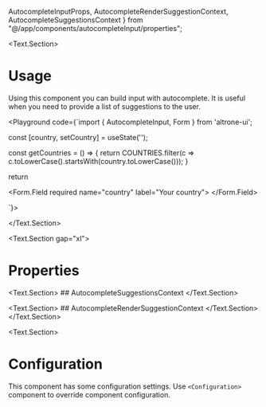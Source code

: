   AutocompleteInputProps,
  AutocompleteRenderSuggestionContext,
  AutocompleteSuggestionsContext
} from "@/app/components/autocompleteInput/properties";

<BluePrint title="Autocomplete Input" description="This component is used to render text input with autocomplete" />

<Text.Section>
# Usage

  Using this component you can build input with autocomplete. It is useful when you need to provide a list of suggestions to the user.

  <Playground code={`import { AutocompleteInput, Form } from 'altrone-ui';

const [country, setCountry] = useState('');

const getCountries = () => {
  return COUNTRIES.filter(c => c.toLowerCase().startsWith(country.toLowerCase()));
}

return <Form>
  <Form.Field required name="country" label="Your country">
    <AutocompleteInput getSuggestions={getCountries} placeholder="Enter your country" value={country} onChange={setCountry} />
  </Form.Field>
</Form>
`}>
      <AutocompleteInputDemo />
    </Playground>

</Text.Section>

<Text.Section gap="xl">
  # Properties
  <PropertiesTable title="Properties" data={AutocompleteInputProps} />

  <Text.Section>
    ## AutocompleteSuggestionsContext
    <PropertiesTable title="Properties" data={AutocompleteSuggestionsContext} />
  </Text.Section>

  <Text.Section>
    ## AutocompleteRenderSuggestionContext
    <PropertiesTable title="Properties" data={AutocompleteRenderSuggestionContext} />
  </Text.Section>
</Text.Section>

<Text.Section>
  # Configuration

  This component has some configuration settings. Use `<Configuration>` component to override component configuration.

  <ConfigTable filter="autocompleteInput." />
</Text.Section>

